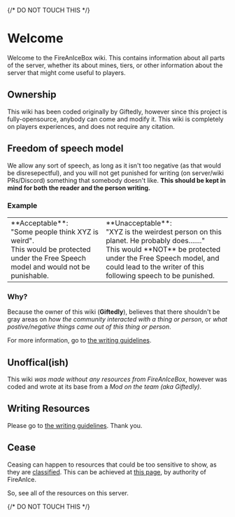 {/* DO NOT TOUCH THIS */}

# Welcome
Welcome to the FireAnIceBox wiki. This contains information about all parts of the server, whether its about mines, tiers, or other information about the server that might come useful to players.

## Ownership
This wiki has been coded originally by Giftedly, however since this project is fully-opensource, anybody can come and modify it. This wiki is completely on players experiences, and does not require any citation.

## Freedom of speech model
We allow any sort of speech, as long as it isn't too negative (as that would be disresepectful), and you will not get punished for writing (on server/wiki PRs/Discord) something that somebody doesn't like. **This should be kept in mind for both the reader and the person writing.**<br/>

### Example
<table>
  <tbody>
    <tr>
      <td>
        **Acceptable**: <br/>
        "Some people think XYZ is weird". <br/>
        This would be protected under the Free Speech model and would not be punishable.
      </td>
      <td>
      **Unacceptable**: <br/>
      "XYZ is the weirdest person on this planet. He probably does......." <br/>
      This would **NOT** be protected under the Free Speech model, and could lead to the writer of this following speech to be punished.
      </td>
    </tr>
  </tbody>
</table>

### Why?
Because the owner of this wiki (**Giftedly**), believes that there shouldn't be gray areas on *how the community interacted with a thing or person*, or *what postive/negative things came out of this thing or person*.

For more information, go to [the writing guidelines](/docs/writing).

## Unoffical(ish)
This wiki *was made without any resources from FireAnIceBox*, however was coded and wrote at its base from a *Mod on the team (aka Giftedly)*.

## Writing Resources
Please go to [the writing guidelines](/docs/writing).
Thank you.

## Cease
Ceasing can happen to resources that could be too sensitive to show, as they are [classified](/docs/classified). This can be achieved at [this page](/cease), by authority of FireAnIce.

So, see all of the resources on this server.

{/* DO NOT TOUCH THIS */}
